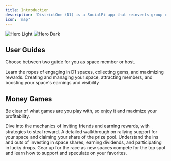 ```yaml
---
title: Introduction
description: 'DistrictOne (D1) is a SocialFi app that reinvents group chats with engaging money games. It allows the community to earn with social interaction and enables projects/influencers to gain visibility and traction and monetize their groups.'
icon: 'map'
---
```


<img
  className="block dark:hidden"
  src="/images/hero.svg"
  alt="Hero Light"
/>
<img
  className="hidden dark:block"
  src="/images/hero.svg"
  alt="Hero Dark"
/>

## User Guides

Choose between two guide for you as space member or host.

<CardGroup cols={2}>
  <Card
    title="For Space Members"
    icon="users-rays"
    href="https://mintlify.com/docs/quickstart"
  >
    Learn the ropes of engaging in D1 spaces, collecting gems, and maximizing rewards.
  </Card>
  <Card
    title="For Space Hosts"
    icon="user-hair-buns"
    href="https://mintlify.com/docs/development"
  >
    Creating and managing your space, attracting members, and boosting your space's earnings and visibility
  </Card>
</CardGroup>

## Money Games

Be clear of what games are you play with, so enjoy it and maximize your profitability.

<CardGroup cols={2}>
  <Card
    title="Linkup"
    icon="people-line"
    href="https://mintlify.com/docs/settings/global"
  >
      Dive into the mechanics of inviting friends and earning rewards, with strategies to steal reward.
  </Card>
  <Card
    title="Rally"
    icon="hand-back-fist"
    href="https://mintlify.com/docs/api-playground/openapi"
  >
      A detailed walkthrough on rallying support for your space and claiming your share of the prize pool.
  </Card>
  <Card
    title="Space Share"
    icon="arrow-trend-up"
    href="https://mintlify.com/docs/components/accordion"
  >
      Understand the ins and outs of investing in space shares, earning dividends, and participating in lucky drops.
  </Card>
  <Card
    title="Space Sprint"
    icon="flag-checkered"
    href="https://mintlify.com/customers"
  >
      Gear up for the race as new spaces compete for the top spot and learn how to support and speculate on your favorites.
  </Card>
</CardGroup>
